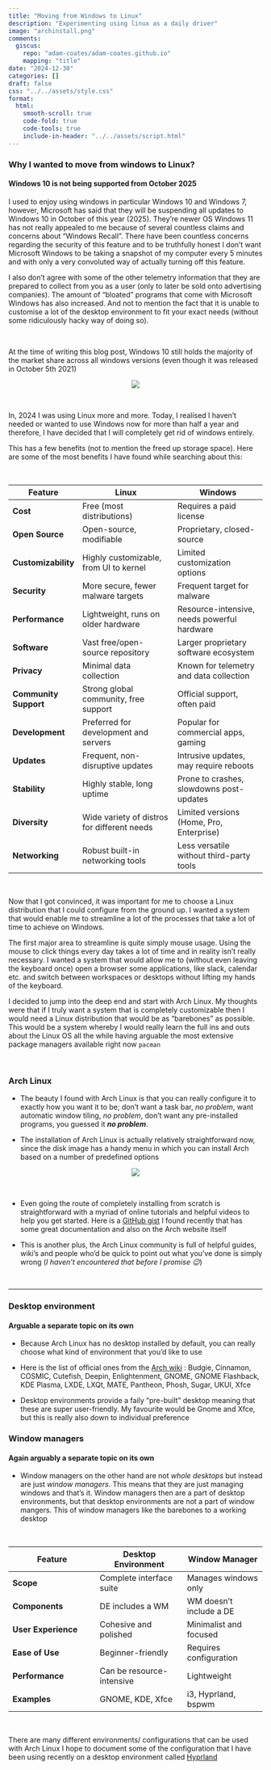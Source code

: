 ```yaml
---
title: "Moving from Windows to Linux"
description: "Experimenting using linux as a daily driver"
image: "archinstall.png"
comments:
  giscus:
    repo: "adam-coates/adam-coates.github.io"
    mapping: "title"
date: "2024-12-30"
categories: []
draft: false 
css: "../../assets/style.css"
format:
  html:
    smooth-scroll: true
    code-fold: true
    code-tools: true
    include-in-header: "../../assets/script.html"
---
```


### Why I wanted to move from windows to Linux?
#### Windows 10 is not being supported from October 2025

I used to enjoy using windows in particular Windows 10 and Windows 7, however, Microsoft has said that they will be suspending all updates to Windows 10 in October of this year (2025). They're newer OS Windows 11 has not really appealed to me because of several countless claims and concerns about "Windows Recall". There have been countless concerns regarding the security of this feature and to be truthfully honest I don't want Microsoft Windows to be taking a snapshot of my computer every 5 minutes and with only a very convoluted way of actually turning off this feature. 

I also don't agree with some of the other telemetry information that they are prepared to collect from you as a user (only to later be sold onto advertising companies). The amount of "bloated" programs that come with Microsoft Windows has also increased. And not to mention the fact that it is unable to customise a lot of the desktop environment to fit your exact needs (without some ridiculously hacky way of doing so). 

&nbsp;

At the time of writing this blog post, Windows 10 still holds the majority of the market share across all windows versions (even though it was released in October 5th 2021)

<center>

![](./win11_marketshare.png)

</center>

&nbsp;


In, 2024 I was using Linux more and more. Today, I realised I haven't needed or wanted to use Windows now for more than half a year and therefore, I have decided that I will completely get rid of windows entirely. 

This has a few benefits (not to mention the freed up storage space). Here are some of the most benefits I have found while searching about this:

&nbsp;


| Feature              | Linux                                        | Windows                                    |
|----------------------|----------------------------------------------|-------------------------------------------|
| **Cost**            | Free (most distributions)                   | Requires a paid license                   |
| **Open Source**     | Open-source, modifiable                     | Proprietary, closed-source                |
| **Customizability** | Highly customizable, from UI to kernel      | Limited customization options             |
| **Security**        | More secure, fewer malware targets          | Frequent target for malware               |
| **Performance**     | Lightweight, runs on older hardware         | Resource-intensive, needs powerful hardware |
| **Software**        | Vast free/open-source repository            | Larger proprietary software ecosystem     |
| **Privacy**         | Minimal data collection                     | Known for telemetry and data collection   |
| **Community Support**| Strong global community, free support       | Official support, often paid              |
| **Development**     | Preferred for development and servers       | Popular for commercial apps, gaming       |
| **Updates**         | Frequent, non-disruptive updates            | Intrusive updates, may require reboots    |
| **Stability**       | Highly stable, long uptime                  | Prone to crashes, slowdowns post-updates  |
| **Diversity**       | Wide variety of distros for different needs | Limited versions (Home, Pro, Enterprise)  |
| **Networking**      | Robust built-in networking tools            | Less versatile without third-party tools  |

&nbsp;

Now that I got convinced, it was important for me to choose a Linux distribution that I could configure from the ground up. I wanted a system that would enable me to streamline a lot of the processes that take a lot of time to achieve on Windows. 

The first major area to streamline is quite simply mouse usage. Using the mouse to click things every day takes a lot of time and in reality isn't really necessary. I wanted a system that would allow me to (without even leaving the keyboard once) open a browser some applications, like slack, calendar etc. and switch between workspaces or desktops without lifting my hands of the keyboard. 

I decided to jump into the deep end and start with Arch Linux. My thoughts were that if I truly want a system that is completely customizable then I would need a Linux distribution that would be as "barebones" as possible. This would be a system whereby I would really learn the full ins and outs about the Linux OS all the while having arguable the most extensive package managers available right now `pacman`

&nbsp;

### Arch Linux 

- The beauty I found with Arch Linux is that you can really configure it to exactly how you want it to be; don't want a task bar, *no problem*, want automatic window tiling, *no problem*, don't want any pre-installed programs, you guessed it ***no problem***. 

- The installation of Arch Linux is actually relatively straightforward now, since the disk image has a handy menu in which you can install Arch based on a number of predefined options 

<center>

![](./archinstall.png)

</center>

&nbsp;

- Even going the route of completely installing from scratch is straightforward with a myriad of online tutorials and helpful videos to help you get started. Here is a [GitHub gist](https://gist.github.com/mjkstra/96ce7a5689d753e7a6bdd92cdc169bae) I found recently that has some great documentation and also on the Arch website itself 

- This is another plus, the Arch Linux community is full of helpful guides, wiki's and people who'd be quick to point out what you've done is simply wrong (*I haven't encountered that before I promise 😉*) 

&nbsp;

---

### Desktop environment

#### Arguable a separate topic on its own

- Because Arch Linux has no desktop installed by default, you can really choose what kind of environment that you'd like to use 

- Here is the list of official ones from the [Arch wiki](https://wiki.archlinux.org/title/Desktop_environment) : Budgie, Cinnamon, COSMIC, Cutefish, Deepin, Enlightenment, GNOME, GNOME Flashback, KDE Plasma, LXDE, LXQt, MATE, Pantheon, Phosh, Sugar, UKUI, Xfce

- Desktop environments provide a faily "pre-built" desktop meaning that these are super user-friendly. My favourite would be Gnome and Xfce, but this is really also down to individual preference

### Window managers 

#### Again arguably a separate topic on its own 

- Window managers on the other hand are not *whole desktops* but instead are just *window managers*. This means that they are just managing windows and that's it. Window managers then are a part of desktop environments, but that desktop environments are not a part of window mangers. This of window managers like the barebones to a working desktop

&nbsp;


| Feature                   | Desktop Environment       | Window Manager         |
|---------------------------|---------------------------|-------------------------|
| **Scope**                 | Complete interface suite | Manages windows only   |
| **Components**            | DE includes a WM         | WM doesn't include a DE|
| **User Experience**       | Cohesive and polished    | Minimalist and focused |
| **Ease of Use**           | Beginner-friendly        | Requires configuration |
| **Performance**           | Can be resource-intensive| Lightweight            |
| **Examples**              | GNOME, KDE, Xfce         | i3, Hyprland, bspwm     |

&nbsp;

There are many different environments/ configurations that can be used with Arch Linux I hope to document some of the configuration that I have been using recently on a desktop environment called [Hyprland](https://hyprland.org/)

